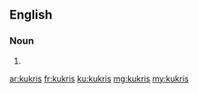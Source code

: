 ==English==

===Noun===
{{head|en|plural}}

# {{plural of|kukri|lang=en|nocat=1}}

[[ar:kukris]]
[[fr:kukris]]
[[ku:kukris]]
[[mg:kukris]]
[[my:kukris]]